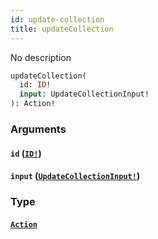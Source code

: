 ```yaml
---
id: update-collection
title: updateCollection
---
```


No description

```graphql
updateCollection(
  id: ID!
  input: UpdateCollectionInput!
): Action!

```

### Arguments

#### `id` ([`ID!`](/graphql/scalars/id))

#### `input` ([`UpdateCollectionInput!`](/graphql/inputs/update-collection-input))

### Type

#### [`Action`](/graphql/objects/action)
